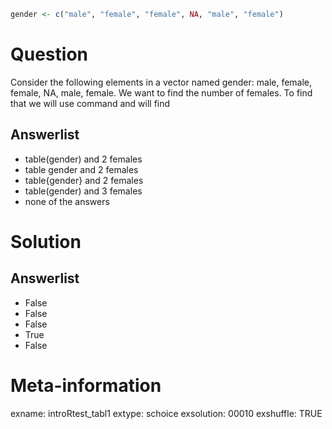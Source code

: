 ```r
gender <- c("male", "female", "female", NA, "male", "female")
```

Question
========

Consider the following elements in a vector named gender: male, female, female, NA, male, female. We want to find the number of females. To find that we will use \ldots{} command and will find \ldots{} 

Answerlist
----------
* table(gender) and 2 females
* table gender and 2 females
* table{gender} and 2 females
* table(gender) and 3 females
* none of the answers   

Solution
========

Answerlist
----------
* False
* False
* False
* True
* False


Meta-information
================

exname: introRtest_tabl1
extype: schoice
exsolution: 00010
exshuffle: TRUE
